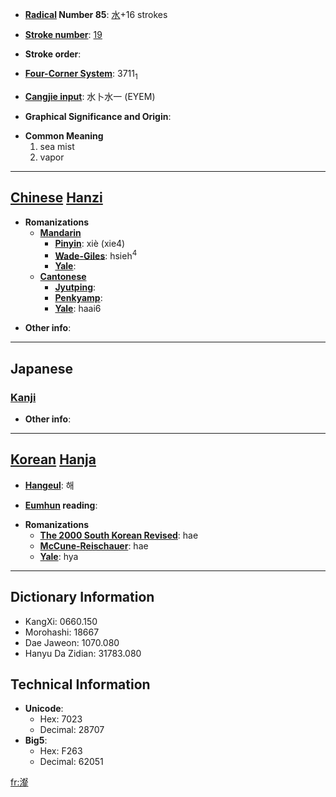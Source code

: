 * '''[[Wiktionary:Chinese radical index| Radical]] Number 85''': [[Wiktionary:Chinese radical index 水|水]]+16 strokes

* '''[[Wiktionary:Chinese total strokes index|Stroke number]]''': [[Wiktionary:Chinese total strokes index 19|19]]

* '''Stroke order''': 

* '''[[Wiktionary:Chinese four corner index|Four-Corner System]]''': 3711<sub>1</sub>

* '''[[Wiktionary:Chinese Cangjie index|Cangjie input]]''': 水卜水一 (EYEM)

* '''Graphical Significance and Origin''': 

* '''Common Meaning'''
*#sea mist
*# vapor


----

== [[Chinese]] [[Hanzi]] ==

* '''Romanizations'''
** '''[[Mandarin]]'''
*** '''[[Pinyin]]''': xiè (xie4)
*** '''[[Wade-Giles]]''': hsieh<sup>4</sup>
*** '''[[Yale]]''': 
** '''[[Cantonese]]'''
*** '''[[Jyutping]]''':
*** '''[[Penkyamp]]''': 
*** '''[[Yale]]''': haai6

* '''Other info''': 

----

==Japanese==
===[[Kanji]]===
{{kanji|on readings=[[かい]] (kai), [[がい]] (gai)
|kun readings=[[みず]] (mizu)
}}

* '''Other info''':  

----

== [[Korean]] [[Hanja]] ==

* '''[[Hangeul]]''': 해

* '''[[Eumhun]] reading''': 

* '''Romanizations'''
** '''[[The 2000 South Korean Revised Romanization|The 2000 South Korean Revised]]''': hae
** '''[[McCune-Reischauer]]''': hae
** '''[[Yale]]''': hya

----

== Dictionary Information ==

* KangXi: 0660.150
* Morohashi: 18667
* Dae Jaweon: 1070.080
* Hanyu Da Zidian: 31783.080

== Technical Information ==

* '''Unicode''':
** Hex: 7023
** Decimal: 28707
* '''Big5''':
** Hex: F263
** Decimal: 62051

[[fr:瀣]]